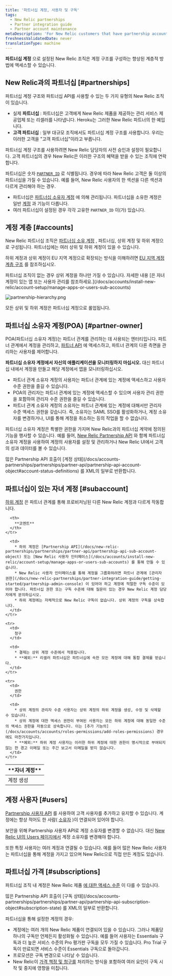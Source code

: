 ```yaml
---
title: '파트너십 계정, 사용자 및 구독'
tags:
  - New Relic partnerships
  - Partner integration guide
  - Partner account maintenance
metaDescription: 'For New Relic customers that have partnership accounts, this explains the hierarchical structure and rules for those accounts.'
freshnessValidatedDate: never
translationType: machine
---
```



**파트너십 계정** 으로 설정된 New Relic 조직은 계정 구조를 구성하는 향상된 계층적 방법에 액세스할 수 있습니다.

## New Relic과의 파트너십 [#partnerships]

파트너십 계정 구조와 파트너십 API를 사용할 수 있는 두 가지 유형의 New Relic 조직이 있습니다.

* 실제 **파트너십** : 파트너십은 고객에게 New Relic 제품을 제공하는 관리 서비스 제공업체 또는 리셀러를 나타냅니다. Heroku는 그러한 New Relic 파트너의 한 예입니다.
* **고객 파트너십** : 일부 대규모 조직에서도 파트너십 계정 구조를 사용합니다. 우리는 이러한 고객을 "고객 파트너십"이라고 부릅니다.

파트너십 계정 구조를 사용하려면 New Relic 담당자의 사전 승인과 설정이 필요합니다. 고객 파트너십의 경우 New Relic은 이러한 구조의 혜택을 받을 수 있는 조직에 연락합니다.

파트너십은 숫자 [`PARTNER_ID`](/docs/accounts-partnerships/partnerships/partner-api/partner-api-reference) 로 식별됩니다. 경우에 따라 New Relic 고객은 둘 이상의 파트너십을 가질 수 있습니다. 예를 들어, New Relic 사용자의 한 섹션을 다른 섹션과 다르게 관리해야 하는 경우.

* 파트너십은 [파트너십 소유자 계정](#partner-owner) 에 의해 관리됩니다. 파트너십을 소유한 계정은 일반 [계정](#accounts) 과 기능이 다릅니다.
* 여러 파트너십이 설정된 경우 각각 고유한 `PARTNER_ID` 이(가) 있습니다.

## 계정 계층 [#accounts]

New Relic 파트너십 조직은 [파트너십 소유 계정](#partner-owner) , 파트너십, 상위 계정 및 하위 계정으로 구성됩니다. 파트너십에는 여러 상위 및 하위 계정이 있을 수 있습니다.

하위 계정과 상위 계정이 EU 지역 계정으로 확장되는 방식을 이해하려면 [EU 지역 계정 계층 구조](/docs/using-new-relic/welcome-new-relic/getting-started/introduction-eu-region-data-center#global-account-hierarchy) 를 참조하십시오.

<Callout variant="tip">
  파트너십 조직이 없는 경우 상위 계정을 하나만 가질 수 있습니다. 자세한 내용 [은 자녀 계정이 있는 앱 또는 사용자 관리를 참조하세요.](/docs/accounts/install-new-relic/account-setup/manage-apps-or-users-sub-accounts)
</Callout>

<img
  title="partnership-hierarchy.png"
  alt="partnership-hierarchy.png"
  src={partnershipsHierarchy}
/>

<figcaption>
  모든 상위 및 하위 계정은 파트너십 계정으로 롤업됩니다.
</figcaption>

## 파트너십 소유자 계정(POA) [#partner-owner]

POA(파트너십 소유자 계정)는 파트너 관계를 관리하는 데 사용되는 엔터티입니다. 파트너 관계에서 계정을 관리하고, [파트너 API](/docs/new-relic-partnerships/partner-integration-guide/partner-account-maintenance/partner-api) 에 액세스하고, 파트너 관계의 다른 측면을 관리하는 사용자를 제어합니다.

**파트너십 소유자 계정에서 자신의 애플리케이션을 모니터링하지 마십시오.** 대신 파트너십 내에서 계정을 만들고 해당 계정에서 앱을 모니터링하십시오.

* 파트너 관계 소유자 계정의 사용자는 파트너 관계에 있는 계정에 액세스하고 사용자 수준 권한을 즐길 수 있습니다.
* POA의 관리자는 파트너 관계에 있는 계정에 액세스할 수 있으며 사용자 관리 권한을 포함하여 관리자 수준 권한을 즐길 수 있습니다.
* 파트너 관계 소유자 계정의 소유자는 파트너 관계에 있는 계정에 대해서만 관리자 수준 액세스 권한을 갖습니다. 즉, 소유자는 SAML SSO를 활성화하거나, 계정 소유자를 변경하거나, UI를 통해 계정을 취소하는 등의 작업을 할 수 없습니다.

파트너십 소유자 계정은 특별한 권한을 가지며 New Relic과의 파트너십 계약에 정의된 기능을 행사할 수 있습니다. 예를 들어, [New Relic Partnership API](/docs/new-relic-partnerships/partner-integration-guide/partner-account-maintenance/partner-api) 와 함께 파트너십 소유자 계정을 사용하여 계정의 사용자를 설정 및 관리하거나 New Relic UI에서 고객의 성과 데이터를 볼 수 있습니다.

<Callout variant="tip">
  많은 Partnership API 호출이 [계정 상태](/docs/accounts-partnerships/partnerships/partner-api/partnership-api-account-object#account-status-definitions) 를 XML의 일부로 반환합니다.
</Callout>

## 파트너십이 있는 자녀 계정 [#subaccount]

[하위 계정](/docs/accounts/original-accounts-billing/original-users-roles/original-account-structure) 은 파트너 관계를 통해 프로비저닝된 다른 New Relic 계정과 다르게 작동합니다.

<table>
  <thead>
    <tr>
      <th style={{ width: "200px" }}>
        **자녀 계정**
      </th>

      <th>
        **코멘트**
      </th>
    </tr>
  </thead>

  <tbody>
    <tr>
      <td>
        계정 생성
      </td>

      <td>
        * 하위 계정은 [Partnership API](/docs/new-relic-partnerships/partnerships/partner-api/partnership-api-sub-account-object) 또는 [New Relic 사용자 인터페이스](/docs/accounts/install-new-relic/account-setup/manage-apps-or-users-sub-accounts) 를 통해 만들 수 있습니다.
        * New Relic 사용자 인터페이스를 통해 계정을 그룹화하려면 파트너 관계에 [관리자 권한](/docs/new-relic-partnerships/partner-integration-guide/getting-started/partnership-admin-console) 이 있어야 하고 계정에 적절한 구독 수준이 있어야 합니다. 파트너십 권한 또는 구독 수준에 대해 질문이 있는 경우 New Relic 계정 담당자에게 문의하십시오.
        * 하위 계정에는 자체적으로 New Relic 구독이 없습니다. 상위 계정의 구독을 상속합니다.
      </td>
    </tr>

    <tr>
      <td>
        청구
      </td>

      <td>
        * 결제는 상위 계정 수준에서 적용됩니다.
        * **예외:** 리셀러 파트너십은 파트너십에 속한 모든 계정에 대해 통합 결제를 받습니다.
      </td>
    </tr>

    <tr>
      <td>
        권한
      </td>

      <td>
        * 상위 계정의 관리자 수준 사용자는 상위 계정의 하위 계정을 생성, 수정 및 삭제할 수 있습니다.
        * 상위 계정에 대한 액세스 권한이 부여된 사용자는 모든 하위 계정에 대해 동일한 수준의 액세스 권한을 자동으로 상속합니다. 이는 [추가 기능의](/docs/accounts/accounts/roles-permissions/add-roles-permissions) 경우에도 마찬가지입니다.
        * **예외:** 하위 계정 사용자는 이러한 하위 계정에 대한 권한이 명시적으로 부여되지 않는 한 경고 이메일 또는 주간 보고서 이메일을 받지 않습니다.
      </td>
    </tr>
  </tbody>
</table>

## 계정 사용자 [#users]

[Partnership 사용자 API](/docs/accounts-partnerships/partnerships/partner-api/partnership-api-user-object) 를 사용하여 고객 사용자를 추가하고 유지할 수 있습니다. 계정에는 항상 적어도 한 사람( [소유자](/docs/accounts-partnerships/accounts/account-billing-usage/users-roles#owner) )이 연결되어 있어야 합니다.

보안을 위해 Partnership 사용자 API로 계정 소유자를 변경할 수 없습니다. 대신 [New Relic UI의 Users 페이지에서](/docs/accounts/accounts/roles-permissions/change-account-owner) 계정 소유자를 변경해야 합니다.

또한 특정 사용자는 여러 계정과 연결될 수 있습니다. 예를 들어 많은 New Relic 사용자는 파트너십을 통해 계정을 가지고 있으며 New Relic으로 직접 만든 계정도 있습니다.

## 파트너십 가격 [#subscriptions]

파트너십 조직 내 계정은 New Relic 제품 [에 대한 액세스 수준](https://newrelic.com/application-monitoring/pricing) 이 다를 수 있습니다.

<Callout variant="tip">
  많은 Partnership API 호출이 [구독 상태](/docs/accounts-partnerships/partnerships/partner-api/partnership-api-subscription-object#subscription-state) 를 XML의 일부로 반환합니다.
</Callout>

파트너십을 통해 설정한 계정의 경우:

* 계정에는 여러 개의 New Relic 제품이 연결되어 있을 수 있습니다. 그러나 제품당 하나의 구독만 언제든지 활성화될 수 있습니다. 예를 들어 사용자는 Essentials 구독과 더 높은 서비스 수준의 Pro 평가판 구독을 모두 가질 수 있습니다. Pro Trial 구독이 만료되면 서비스 수준이 Essentials 구독으로 돌아갑니다.
* 프로모션은 구독 변경으로 나타날 수 있습니다.
* New Relic이 [가격 책정 및 청구를](/docs/accounts-partnerships/partner-integration-guide/new-relic-products-features/partner-products-pricing-billing) 처리하는 방식을 포함하여 여러 요인이 구독 시작 및 중지에 영향을 미칩니다.